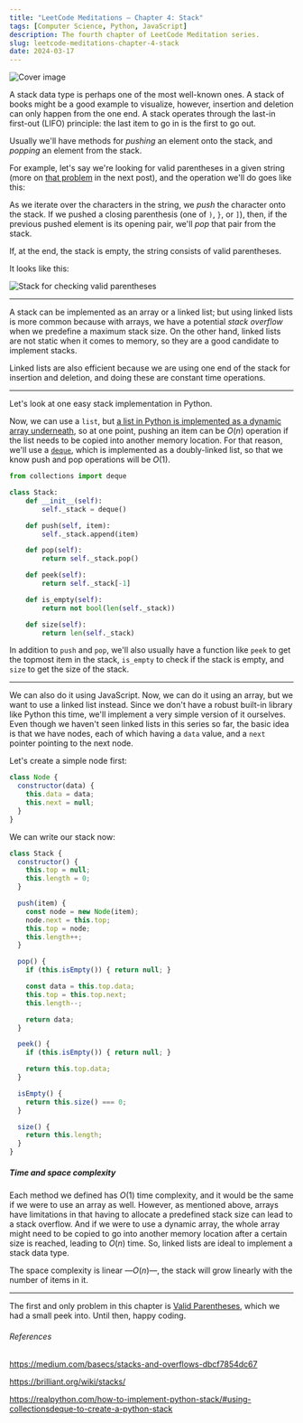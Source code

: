 ```yaml
---
title: "LeetCode Meditations — Chapter 4: Stack"
tags: [Computer Science, Python, JavaScript]
description: The fourth chapter of LeetCode Meditation series.
slug: leetcode-meditations-chapter-4-stack
date: 2024-03-17
---
```


![Cover image](/blog/post-images/2024-03-17/19-lm-ch4.png)


A stack data type is perhaps one of the most well-known ones. A stack of books might be a good example to visualize, however, insertion and deletion can only happen from the one end. A stack operates through the last-in first-out (LIFO) principle: the last item to go in is the first to go out.

Usually we'll have methods for _pushing_ an element onto the stack, and _popping_ an element from the stack.

For example, let's say we're looking for valid parentheses in a given string (more on [that problem](https://leetcode.com/problems/valid-parentheses) in the next post), and the operation we'll do goes like this:

As we iterate over the characters in the string, we _push_ the character onto the stack. If we pushed a closing parenthesis (one of `)`, `}`, or `]`), then, if the previous pushed element is its opening pair, we'll _pop_ that pair from the stack.

If, at the end, the stack is empty, the string consists of valid parentheses.

It looks like this:

![Stack for checking valid parentheses](/blog/post-images/2024-03-17/stack.gif)

---

A stack can be implemented as an array or a linked list; but using linked lists is more common because with arrays, we have a potential _stack overflow_ when we predefine a maximum stack size. On the other hand, linked lists are not static when it comes to memory, so they are a good candidate to implement stacks. 

Linked lists are also efficient because we are using one end of the stack for insertion and deletion, and doing these are constant time operations. 

---

Let's look at one easy stack implementation in Python.

Now, we can use a `list`, but [a list in Python is implemented as a dynamic array underneath](https://docs.python.org/3/faq/design.html#how-are-lists-implemented-in-cpython), so at one point, pushing an item can be $O(n)$ operation if the list needs to be copied into another memory location. For that reason, we'll use a [`deque`](https://docs.python.org/3/library/collections.html#collections.deque), which is implemented as a doubly-linked list, so that we know push and pop operations will be $O(1)$.

```python
from collections import deque

class Stack:
    def __init__(self):
        self._stack = deque()

    def push(self, item):
        self._stack.append(item)

    def pop(self):
        return self._stack.pop()

    def peek(self):
        return self._stack[-1]

    def is_empty(self):
        return not bool(len(self._stack))

    def size(self):
        return len(self._stack)
```

In addition to `push` and `pop`, we'll also usually have a function like `peek` to get the topmost item in the stack, `is_empty` to check if the stack is empty, and `size` to get the size of the stack.

---

We can also do it using JavaScript. Now, we can do it using an array, but we want to use a linked list instead. Since we don't have a robust built-in library like Python this time, we'll implement a very simple version of it ourselves.
Even though we haven't seen linked lists in this series so far, the basic idea is that we have nodes, each of which having a `data` value, and a `next` pointer pointing to the next node.

Let's create a simple node first:

```js
class Node {
  constructor(data) {
    this.data = data;
    this.next = null;
  }
}
```

We can write our stack now:

```js
class Stack {
  constructor() {
    this.top = null;
    this.length = 0;
  }

  push(item) {
    const node = new Node(item);
    node.next = this.top;
    this.top = node;
    this.length++;
  }

  pop() {
    if (this.isEmpty()) { return null; }

    const data = this.top.data;
    this.top = this.top.next;
    this.length--;

    return data;
  }

  peek() {
    if (this.isEmpty()) { return null; }

    return this.top.data;
  }

  isEmpty() {
    return this.size() === 0;
  }

  size() {
    return this.length;
  }
}
```

##### Time and space complexity

Each method we defined has $O(1)$ time complexity, and it would be the same if we were to use an array as well. However, as mentioned above, arrays have limitations in that having to allocate a predefined stack size can lead to a stack overflow. And if we were to use a dynamic array, the whole array might need to be copied to go into another memory location after a certain size is reached, leading to $O(n)$ time. So, linked lists are ideal to implement a stack data type.

The space complexity is linear —$O(n)$—, the stack will grow linearly with the number of items in it.

---

The first and only problem in this chapter is [Valid Parentheses](https://leetcode.com/problems/valid-parentheses), which we had a small peek into. Until then, happy coding.

###### References

https://medium.com/basecs/stacks-and-overflows-dbcf7854dc67

https://brilliant.org/wiki/stacks/

https://realpython.com/how-to-implement-python-stack/#using-collectionsdeque-to-create-a-python-stack
